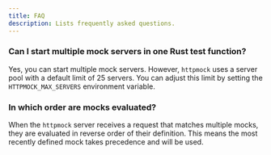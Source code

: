 ```yaml
---
title: FAQ
description: Lists frequently asked questions.
---
```


### Can I start multiple mock servers in one Rust test function?
Yes, you can start multiple mock servers. However, `httpmock` uses a server pool with a default limit of 25
servers. You can adjust this limit by setting the `HTTPMOCK_MAX_SERVERS` environment variable.

### In which order are mocks evaluated?
When the `httpmock` server receives a request that matches multiple mocks, they are evaluated in
reverse order of their definition. This means the most recently defined mock takes precedence and will be used.

